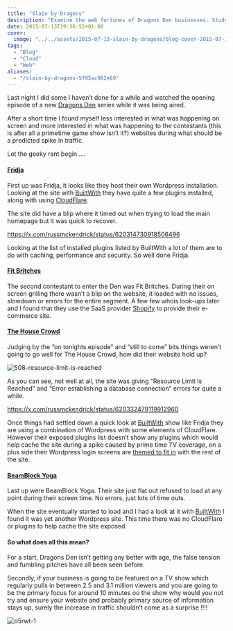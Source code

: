 ```yaml
---
title: "Slain by Dragons"
description: "Examine the web fortunes of Dragons Den businesses. Study site performance under heavy traffic & learn resilience tips."
date: 2015-07-13T19:36:52+01:00
cover:
  image: "../../assets/2015-07-13-slain-by-dragons/blog-cover-2015-07-13-slain-by-dragons.png"
tags:
  - "Blog"
  - "Cloud"
  - "Web"
aliases:
  - "/slain-by-dragons-5f95ac982e69"
---
```


Last night I did some I haven’t done for a while and watched the opening episode of a new [Dragons Den](https://www.bbc.co.uk/programmes/b062r0nm) series while it was being aired.

After a short time I found myself less interested in what was happening on screen and more interested in what was happening to the contestants (this is after all a primetime game show isn’t it?) websites during what should be a predicted spike in traffic.

Let the geeky rant begin ….

#### [Fridja](http://fridja.com)

First up was Fridja, it looks like they host their own Wordpress installation. Looking at the site with [BuiltWith](http://builtwith.com/fridja.com) they have quite a few plugins installed, along with using [CloudFlare](https://www.cloudflare.com/).

The site did have a blip where it timed out when trying to load the main homepage but it was quick to recover.

https://x.com/russmckendrick/status/620314730918506496

Looking at the list of installed plugins listed by BuiltWith a lot of them are to do with caching, performance and security. So well done Fridja.

#### [Fit Britches](http://www.fitbritches.com)

The second contestant to enter the Den was Fit Britches. During their on screen grilling there wasn’t a blip on the website, it loaded with no issues, slowdown or errors for the entire segment. A few few whois look-ups later and I found that they use the SaaS provider [Shopify](http://www.shopify.co.uk/) to provide their e-commerce site.

#### [The House Crowd](https://www.thehousecrowd.com/)

Judging by the “on tonights episode” and “still to come” bits things weren’t going to go well for The House Crowd, how did their website hold up?

<Img src="/assets/2015-07-13-slain-by-dragons/img/2015-07-13_slain-by-dragons_1.png" alt="508-resource-limit-is-reached" />

As you can see, not well at all, the site was giving “Resource Limit Is Reached” and “Error establishing a database connection” errors for quite a while.

https://x.com/russmckendrick/status/620332479119912960

Once things had settled down a quick look at [BuiltWith](http://builtwith.com/?https%3a%2f%2fwww.thehousecrowd.com) show like Fridja they are using a combination of Wordpress with some elements of CloudFlare. However their exposed plugins list doesn’t show any plugins which would help cache the site during a spike caused by prime time TV coverage, on a plus side their Wordpress login screens are [themed to fit in](https://wordpress.org/plugins/theme-my-login/) with the rest of the site.

#### [BeamBlock Yoga](http://beamblockyoga.com/)

Last up were BeamBlock Yoga. Their site just flat out refused to load at any point during their screen time. No errors, just lots of time outs.

When the site eventually started to load and I had a look at it with [BuiltWith](https://builtwith.com/) I found it was yet another Wordpress site. This time there was no CloudFlare or plugins to help cache the site exposed.

#### So what does all this mean?

For a start, Dragons Den isn’t getting any better with age, the false tension and fumbling pitches have all been seen before.

Secondly, if your business is going to be featured on a TV show which regularly pulls in between 2.5 and 3.1 million viewers and you are going to be the primary focus for around 10 minutes oo the show why would you not try and ensure your website and probably primary source of information stays up, surely the increase in traffic shouldn’t come as a surprise !!!!

<Img src="/assets/2015-07-13-slain-by-dragons/img/2015-07-13_slain-by-dragons_2.jpg" alt="o5rwt-1" />
